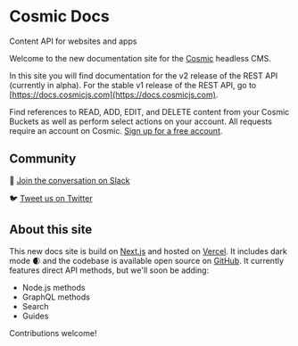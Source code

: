 # Cosmic Docs

<span className="text-gray-600 font-normal hidden md:inline whitespace-no-wrap">
  Content API for websites and apps
</span>

Welcome to the new documentation site for the [Cosmic](https://www.cosmicjs.com) headless CMS.

In this site you will find documentation for the v2 release of the REST API (currently in alpha). For the stable v1 release of the REST API, go to [https://docs.cosmicjs.com](https://docs.cosmicjs.com).

Find references to READ, ADD, EDIT, and DELETE content from your Cosmic Buckets as well as perform select actions on your account. All requests require an account on Cosmic. [Sign up for a free account](https://app.cosmicjs.com/signup).

## Community

💬 [Join the conversation on Slack](https://cosmicslack.herokuapp.com/)

🐦 [Tweet us on Twitter](https://twitter.com/cosmicjs)

## About this site

This new docs site is build on [Next.js](https://nextjs.org/) and hosted on [Vercel](https://vercel.com/). It includes dark mode 🌒 and the codebase is available open source on [GitHub](https://github.com/cosmicjs/cosmic-docs). It currently features direct API methods, but we'll soon be adding:

- Node.js methods
- GraphQL methods
- Search
- Guides

Contributions welcome!

